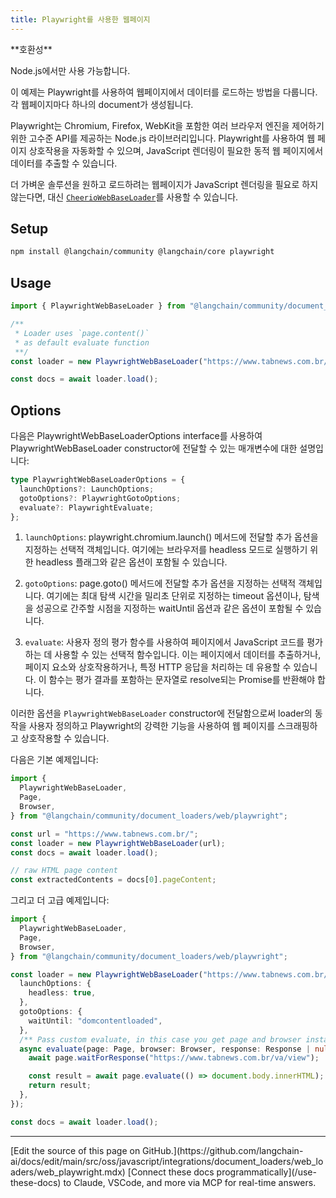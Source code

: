 ```yaml
---
title: Playwright를 사용한 웹페이지
---
```


<Tip>
**호환성**

Node.js에서만 사용 가능합니다.
</Tip>

이 예제는 Playwright를 사용하여 웹페이지에서 데이터를 로드하는 방법을 다룹니다. 각 웹페이지마다 하나의 document가 생성됩니다.

Playwright는 Chromium, Firefox, WebKit을 포함한 여러 브라우저 엔진을 제어하기 위한 고수준 API를 제공하는 Node.js 라이브러리입니다. Playwright를 사용하여 웹 페이지 상호작용을 자동화할 수 있으며, JavaScript 렌더링이 필요한 동적 웹 페이지에서 데이터를 추출할 수 있습니다.

더 가벼운 솔루션을 원하고 로드하려는 웹페이지가 JavaScript 렌더링을 필요로 하지 않는다면, 대신 [`CheerioWebBaseLoader`](/oss/javascript/integrations/document_loaders/web_loaders/web_cheerio)를 사용할 수 있습니다.

## Setup

```bash npm
npm install @langchain/community @langchain/core playwright
```
## Usage

```typescript
import { PlaywrightWebBaseLoader } from "@langchain/community/document_loaders/web/playwright";

/**
 * Loader uses `page.content()`
 * as default evaluate function
 **/
const loader = new PlaywrightWebBaseLoader("https://www.tabnews.com.br/");

const docs = await loader.load();
```
## Options

다음은 PlaywrightWebBaseLoaderOptions interface를 사용하여 PlaywrightWebBaseLoader constructor에 전달할 수 있는 매개변수에 대한 설명입니다:

```typescript
type PlaywrightWebBaseLoaderOptions = {
  launchOptions?: LaunchOptions;
  gotoOptions?: PlaywrightGotoOptions;
  evaluate?: PlaywrightEvaluate;
};
```
1. `launchOptions`: playwright.chromium.launch() 메서드에 전달할 추가 옵션을 지정하는 선택적 객체입니다. 여기에는 브라우저를 headless 모드로 실행하기 위한 headless 플래그와 같은 옵션이 포함될 수 있습니다.

2. `gotoOptions`: page.goto() 메서드에 전달할 추가 옵션을 지정하는 선택적 객체입니다. 여기에는 최대 탐색 시간을 밀리초 단위로 지정하는 timeout 옵션이나, 탐색을 성공으로 간주할 시점을 지정하는 waitUntil 옵션과 같은 옵션이 포함될 수 있습니다.

3. `evaluate`: 사용자 정의 평가 함수를 사용하여 페이지에서 JavaScript 코드를 평가하는 데 사용할 수 있는 선택적 함수입니다. 이는 페이지에서 데이터를 추출하거나, 페이지 요소와 상호작용하거나, 특정 HTTP 응답을 처리하는 데 유용할 수 있습니다. 이 함수는 평가 결과를 포함하는 문자열로 resolve되는 Promise를 반환해야 합니다.

이러한 옵션을 `PlaywrightWebBaseLoader` constructor에 전달함으로써 loader의 동작을 사용자 정의하고 Playwright의 강력한 기능을 사용하여 웹 페이지를 스크래핑하고 상호작용할 수 있습니다.

다음은 기본 예제입니다:

```typescript
import {
  PlaywrightWebBaseLoader,
  Page,
  Browser,
} from "@langchain/community/document_loaders/web/playwright";

const url = "https://www.tabnews.com.br/";
const loader = new PlaywrightWebBaseLoader(url);
const docs = await loader.load();

// raw HTML page content
const extractedContents = docs[0].pageContent;
```
그리고 더 고급 예제입니다:

```typescript
import {
  PlaywrightWebBaseLoader,
  Page,
  Browser,
} from "@langchain/community/document_loaders/web/playwright";

const loader = new PlaywrightWebBaseLoader("https://www.tabnews.com.br/", {
  launchOptions: {
    headless: true,
  },
  gotoOptions: {
    waitUntil: "domcontentloaded",
  },
  /** Pass custom evaluate, in this case you get page and browser instances */
  async evaluate(page: Page, browser: Browser, response: Response | null) {
    await page.waitForResponse("https://www.tabnews.com.br/va/view");

    const result = await page.evaluate(() => document.body.innerHTML);
    return result;
  },
});

const docs = await loader.load();
```

---

<Callout icon="pen-to-square" iconType="regular">
    [Edit the source of this page on GitHub.](https://github.com/langchain-ai/docs/edit/main/src/oss/javascript/integrations/document_loaders/web_loaders/web_playwright.mdx)
</Callout>
<Tip icon="terminal" iconType="regular">
    [Connect these docs programmatically](/use-these-docs) to Claude, VSCode, and more via MCP for    real-time answers.
</Tip>

